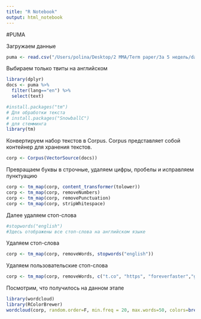 ```yaml
---
title: "R Notebook"
output: html_notebook
---
```


#PUMA

Загружаем данные
```r
puma <- read.csv("/Users/polina/Desktop/2 MMA/Term paper/За 5 недель/dataPuma.csv", sep=",")
```

Выбираем только твиты на английском 
```r
library(dplyr)
docs <- puma %>%
  filter(lang=="en") %>%
  select(text)
```

```r
#install.packages("tm")
# Для обработки текста
# install.packages("SnowballC") 
# для стемминга
library(tm)
```

Конвертируем набор текстов в Corpus. Corpus представляет собой контейнер для хранения текстов.
```r
corp <- Corpus(VectorSource(docs))
```

Превращаем буквы в строчные, удаляем цифры, пробелы и исправляем пунктуацию
```r
corp <- tm_map(corp, content_transformer(tolower))
corp <- tm_map(corp, removeNumbers)
corp <- tm_map(corp, removePunctuation)
corp <- tm_map(corp, stripWhitespace)
```

Далее удаляем стоп-слова
```r
#stopwords("english")
#Здесь отображены все стоп-слова на английском языке
```
Удаляем стоп-слова
```r
corp <- tm_map(corp, removeWords, stopwords("english"))
```

Удаляем пользовательские стоп-слова 
```r
corp <- tm_map(corp, removeWords, c("t.co", "https", "foreverfaster","gysssagys","n8eme9hrtj","im","lleygsynmu", "rmo2ughjsj", "mersedesamgf1", "interpid", "lleygshbxu","httpstcormoughjsjnnforeverfaster","thatim","httpstconemehrtj","ufcdnnufd","pakistanufffufeuffuff","nmolto"))
```


Посмотрим, что получилось на данном этапе
```r
library(wordcloud)
library(RColorBrewer)
wordcloud(corp, random.order=F, min.freq = 20, max.words=50, colors=brewer.pal(8, "Dark2"))
```


